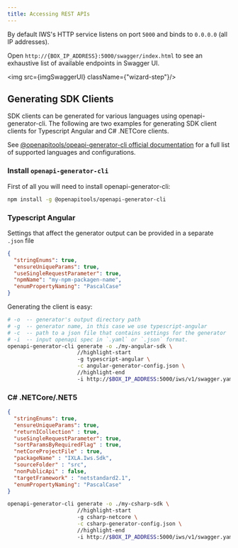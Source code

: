 ```yaml
---
title: Accessing REST APIs
---
```


[openapi]:https://openapi-generator.tech/docs/installation/

By default IWS's HTTP service listens on port `5000` and binds to `0.0.0.0` (all IP addresses).

Open `http://{BOX_IP_ADDRESS}:5000/swagger/index.html` to see an exhaustive list of available endpoints in Swagger UI.


<img src={imgSwaggerUI} className={"wizard-step"}/>

## Generating SDK Clients

SDK clients can be generated for various languages using openapi-generator-cli.
The following are two examples for generating SDK client clients for Typescript Angular and C# .NETCore clients.

See [@openapitools/opeapi-generator-cli official 
documentation][openapi] for a full list of supported languages and configurations. 

###  Install `openapi-generator-cli`

First of all you will need to install openapi-generator-cli: 

```bash
npm install -g @openapitools/openapi-generator-cli
```

### Typescript Angular

Settings that affect the generator output can be provided in a separate `.json` file

```json title="angular-generator-config.json"
{
  "stringEnums": true,
  "ensureUniqueParams": true,
  "useSingleRequestParameter": true,
  "npmName": "my-npm-packagen-name",
  "enumPropertyNaming": "PascalCase"
}
```

Generating the client is easy: 

```bash
# -o  -- generator's output directory path
# -g  -- generator name, in this case we use typescript-angular 
# -c  -- path to a json file that contains settings for the generator 
# -i  -- input openapi spec in `.yaml` or `.json` format. 
openapi-generator-cli generate -o ./my-angular-sdk \
                      //highlight-start
                      -g typescript-angular \
                      -c angular-generator-config.json \
                      //highlight-end
                      -i http://$BOX_IP_ADDRESS:5000/iws/v1/swagger.yaml
```

### C# .NETCore/.NET5

```json title="csharp-generator-config.json"
{
  "stringEnums": true,
  "ensureUniqueParams": true,
  "returnICollection" : true,
  "useSingleRequestParameter": true,
  "sortParamsByRequiredFlag" : true,
  "netCoreProjectFile" : true,
  "packageName" : "IXLA.Iws.Sdk",
  "sourceFolder" : "src",
  "nonPublicApi" : false,
  "targetFramework" : "netstandard2.1",
  "enumPropertyNaming": "PascalCase"
}
```

```bash
openapi-generator-cli generate -o ./my-csharp-sdk \
                      //highlight-start
                      -g csharp-netcore \
                      -c csharp-generator-config.json \
                      //highlight-end
                      -i http://$BOX_IP_ADDRESS:5000/iws/v1/swagger.yaml
```
